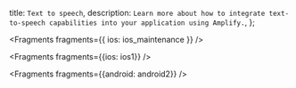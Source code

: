   title: `Text to speech`,
  description: `Learn more about how to integrate text-to-speech capabilities into your application using Amplify.`,
};


<Fragments fragments={{ ios: ios_maintenance }} />


<Fragments fragments={{ios: ios1}} />


<Fragments fragments={{android: android2}} />
